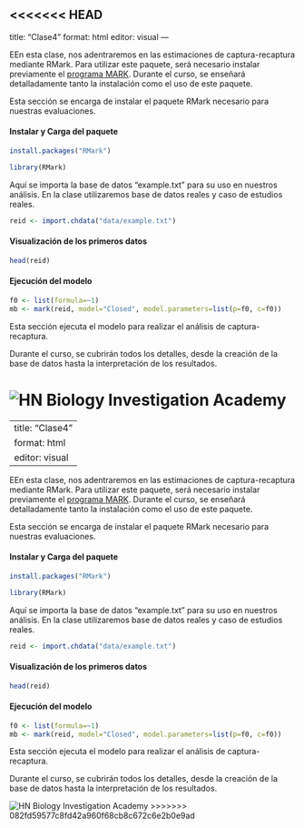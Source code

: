<<<<<<< HEAD
---
title: "Clase4"
format: html
editor: visual
---

EEn esta clase, nos adentraremos en las estimaciones de captura-recaptura mediante RMark. Para utilizar este paquete, será necesario instalar previamente el [programa MARK](http://www.phidot.org/software/mark/background/). Durante el curso, se enseñará detalladamente tanto la instalación como el uso de este paquete.

Esta sección se encarga de instalar el paquete RMark necesario para nuestras evaluaciones.

#### Instalar y Carga del paquete

```r
install.packages("RMark")
```

```r
library(RMark)
```

Aquí se importa la base de datos "example.txt" para su uso en nuestros análisis. En la clase utilizaremos base de datos reales y caso de estudios reales.

```r
reid <- import.chdata("data/example.txt")
```

#### Visualización de los primeros datos

```r
head(reid)
```

#### Ejecución del modelo

```r
f0 <- list(formula=~1)
mb <- mark(reid, model="Closed", model.parameters=list(p=f0, c=f0))
```

Esta sección ejecuta el modelo para realizar el análisis de captura-recaptura.

Durante el curso, se cubrirán todos los detalles, desde la creación de la base de datos hasta la interpretación de los resultados.

![HN Biology Investigation Academy](HN%20Cursos%20publicidad/HN%20Biology%20Inv%20large.jpg)
=======
---
title: "Clase4"
format: html
editor: visual
---

EEn esta clase, nos adentraremos en las estimaciones de captura-recaptura mediante RMark. Para utilizar este paquete, será necesario instalar previamente el [programa MARK](http://www.phidot.org/software/mark/background/). Durante el curso, se enseñará detalladamente tanto la instalación como el uso de este paquete.

Esta sección se encarga de instalar el paquete RMark necesario para nuestras evaluaciones.

#### Instalar y Carga del paquete

```r
install.packages("RMark")
```

```r
library(RMark)
```

Aquí se importa la base de datos "example.txt" para su uso en nuestros análisis. En la clase utilizaremos base de datos reales y caso de estudios reales.

```r
reid <- import.chdata("data/example.txt")
```

#### Visualización de los primeros datos

```r
head(reid)
```

#### Ejecución del modelo

```r
f0 <- list(formula=~1)
mb <- mark(reid, model="Closed", model.parameters=list(p=f0, c=f0))
```

Esta sección ejecuta el modelo para realizar el análisis de captura-recaptura.

Durante el curso, se cubrirán todos los detalles, desde la creación de la base de datos hasta la interpretación de los resultados.

![HN Biology Investigation Academy](HN%20Cursos%20publicidad/HN%20Biology%20Inv%20large.jpg)
>>>>>>> 082fd59577c8fd42a960f68cb8c672c6e2b0e9ad
